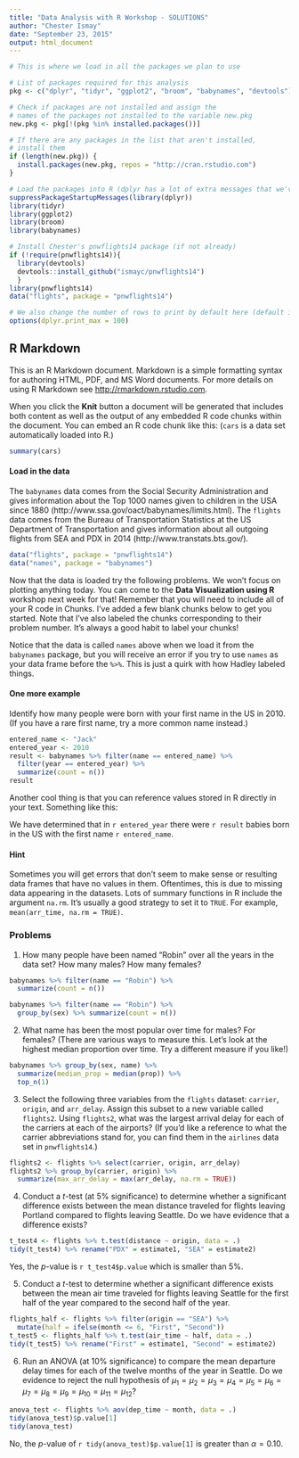 ```yaml
---
title: "Data Analysis with R Workshop - SOLUTIONS"
author: "Chester Ismay"
date: "September 23, 2015"
output: html_document
---
```


```r
# This is where we load in all the packages we plan to use

# List of packages required for this analysis
pkg <- c("dplyr", "tidyr", "ggplot2", "broom", "babynames", "devtools")

# Check if packages are not installed and assign the
# names of the packages not installed to the variable new.pkg
new.pkg <- pkg[!(pkg %in% installed.packages())]

# If there are any packages in the list that aren't installed,
# install them
if (length(new.pkg)) {
  install.packages(new.pkg, repos = "http://cran.rstudio.com")
}

# Load the packages into R (dplyr has a lot of extra messages that we've turned off here)
suppressPackageStartupMessages(library(dplyr))
library(tidyr)
library(ggplot2)
library(broom)
library(babynames)

# Install Chester's pnwflights14 package (if not already)
if (!require(pnwflights14)){
  library(devtools)
  devtools::install_github("ismayc/pnwflights14")
  }
library(pnwflights14)
data("flights", package = "pnwflights14")

# We also change the number of rows to print by default here (default is 10).
options(dplyr.print_max = 100)
```

## R Markdown

This is an R Markdown document. Markdown is a simple formatting syntax for authoring HTML, PDF, and MS Word documents. For more details on using R Markdown see <http://rmarkdown.rstudio.com>.

When you click the **Knit** button a document will be generated that includes both content as well as the output of any embedded R code chunks within the document. You can embed an R code chunk like this: (`cars` is a data set automatically loaded into R.)

```r
summary(cars)
```

#### Load in the data

The `babynames` data comes from the Social Security Administration and gives information about the Top 1000 names given to children in the USA since 1880 (http://www.ssa.gov/oact/babynames/limits.html).  The `flights` data comes from the Bureau of Transportation Statistics at the US Department of Transportation and gives information about all outgoing flights from SEA and PDX in 2014 (http://www.transtats.bts.gov/).

```r
data("flights", package = "pnwflights14")
data("names", package = "babynames")
```

Now that the data is loaded try the following problems.  We won't focus on plotting anything today.  You can come to the **Data Visualization using R** workshop next week for that!  Remember that you will need to include all of your R code in Chunks.  I've added a few blank chunks below to get you started.  Note that I've also labeled the chunks corresponding to their problem number.  It's always a good habit to label your chunks!

Notice that the data is called `names` above when we load it from the `babynames` package, but you will receive an error if you try to use `names` as your data frame before the `%>%`.  This is just a quirk with how Hadley labeled things. 

#### One more example

Identify how many people were born with your first name in the US in 2010.  (If you have a rare first name, try a more common name instead.)

```r
entered_name <- "Jack"
entered_year <- 2010
result <- babynames %>% filter(name == entered_name) %>%
  filter(year == entered_year) %>%
  summarize(count = n())
result
```

Another cool thing is that you can reference values stored in R directly in your text.  Something like this:

We have determined that in `r entered_year` there were `r result` babies born in the US with the first name `r entered_name`.

#### Hint

Sometimes you will get errors that don't seem to make sense or resulting data frames that have no values in them.  Oftentimes, this is due to missing data appearing in the datasets.  Lots of summary functions in R include the argument `na.rm`.  It's usually a good strategy to set it to `TRUE`.  For example, `mean(arr_time, na.rm = TRUE)`.

### Problems

1. How many people have been named "Robin" over all the years in the data set?  How many males?  How many females?

```r
babynames %>% filter(name == "Robin") %>% 
  summarize(count = n())

babynames %>% filter(name == "Robin") %>% 
  group_by(sex) %>% summarize(count = n())
```

2. What name has been the most popular over time for males?  For females?  (There are various ways to measure this.  Let's look at the highest median proportion over time.  Try a different measure if you like!)

```r
babynames %>% group_by(sex, name) %>%
  summarize(median_prop = median(prop)) %>%
  top_n(1)
```

3.  Select the following three variables from the `flights` dataset:  `carrier`, `origin`, and `arr_delay`.  Assign this subset to a new variable called `flights2`.  Using `flights2`, what was the largest arrival delay for each of the carriers at each of the airports?  (If you'd like a reference to what the carrier abbreviations stand for, you can find them in the `airlines` data set in `pnwflights14`.)

```r
flights2 <- flights %>% select(carrier, origin, arr_delay)
flights2 %>% group_by(carrier, origin) %>%
  summarize(max_arr_delay = max(arr_delay, na.rm = TRUE))
```

4.  Conduct a $t$-test (at 5\% significance) to determine whether a significant difference exists between the mean distance traveled for flights leaving Portland compared to flights leaving Seattle.  Do we have evidence that a difference exists?

```r
t_test4 <- flights %>% t.test(distance ~ origin, data = .)
tidy(t_test4) %>% rename("PDX" = estimate1, "SEA" = estimate2)
```

Yes, the $p$-value is `r t_test4$p.value` which is smaller than 5%.

5.  Conduct a $t$-test to determine whether a significant difference exists between the mean air time traveled for flights leaving Seattle for the first half of the year compared to the second half of the year.

```r
flights_half <- flights %>% filter(origin == "SEA") %>%
  mutate(half = ifelse(month <= 6, "First", "Second"))
t_test5 <- flights_half %>% t.test(air_time ~ half, data = .)
tidy(t_test5) %>% rename("First" = estimate1, "Second" = estimate2)
```

6.  Run an ANOVA (at 10% significance) to compare the mean departure delay times for each of the twelve months of the year in Seattle.  Do we evidence to reject the null hypothesis of $\mu_{1} = \mu_{2} = \mu_{3} = \mu_{4} = \mu_{5} = \mu_{6} = \mu_{7} = \mu_{8} = \mu_{9} = \mu_{10} = \mu_{11} = \mu_{12}$?

```r
anova_test <- flights %>% aov(dep_time ~ month, data = .)
tidy(anova_test)$p.value[1]
tidy(anova_test)
```

No, the $p$-value of `r tidy(anova_test)$p.value[1]` is greater than $\alpha = 0.10$.
